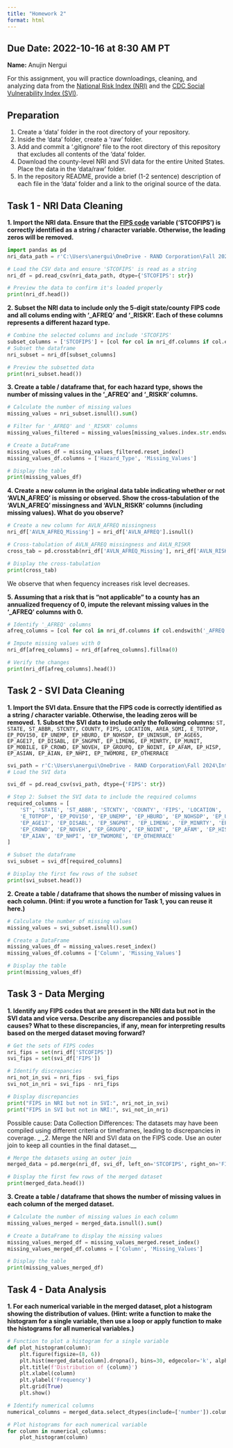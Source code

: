 ```yaml
---
title: "Homework 2"
format: html
---
```


__Due Date:__ 2022-10-16 at 8:30 AM PT
---


__Name:__ Anujin Nergui 



For this assignment, you will practice downloadings, cleaning, and analyzing data from the [National Risk Index (NRI)](https://hazards.fema.gov/nri/) and the [CDC Social Vulnerability Index (SVI)](https://www.atsdr.cdc.gov/placeandhealth/svi/index.html).

## Preparation

1. Create a 'data' folder in the root directory of your repository.
1. Inside the 'data' folder, create a 'raw' folder.
1. Add and commit a '.gitignore' file to the root directory of this repository that excludes all contents of the 'data' folder.
1. Download the county-level NRI and SVI data for the entire United States. Place the data in the 'data/raw' folder.
1. In the repository README, provide a brief (1-2 sentence) description of each file in the 'data' folder and a link to the original source of the data.

## Task 1 - NRI Data Cleaning

__1. Import the NRI data. Ensure that the [FIPS code](https://en.wikipedia.org/wiki/Federal_Information_Processing_Standard_state_code) variable ('STCOFIPS') is correctly identified as a string / character variable. Otherwise, the leading zeros will be removed.__

```python
import pandas as pd
nri_data_path = r'C:\Users\anergui\OneDrive - RAND Corporation\Fall 2024\Intro to ML\Code\PRGS-Intro-to-ML\data\raw\NRI_Table_Counties.csv'  

# Load the CSV data and ensure 'STCOFIPS' is read as a string
nri_df = pd.read_csv(nri_data_path, dtype={'STCOFIPS': str})

# Preview the data to confirm it's loaded properly
print(nri_df.head()) 
```

__2. Subset the NRI data to include only the 5-digit state/county FIPS code and all colums ending with '\_AFREQ' and '\_RISKR'. Each of these columns represents a different hazard type.__

```python
# Combine the selected columns and include 'STCOFIPS'
subset_columns = ['STCOFIPS'] + [col for col in nri_df.columns if col.endswith('_AFREQ') or col.endswith('_RISKR')] 
# Subset the dataframe
nri_subset = nri_df[subset_columns]

# Preview the subsetted data
print(nri_subset.head())
```
__3. Create a table / dataframe that, for each hazard type, shows the number of missing values in the '\_AFREQ' and '\_RISKR' columns.__
```python
# Calculate the number of missing values
missing_values = nri_subset.isnull().sum()

# Filter for '_AFREQ' and '_RISKR' columns
missing_values_filtered = missing_values[missing_values.index.str.endswith('_AFREQ') | missing_values.index.str.endswith('_RISKR')]

# Create a DataFrame
missing_values_df = missing_values_filtered.reset_index()
missing_values_df.columns = ['Hazard_Type', 'Missing_Values']

# Display the table
print(missing_values_df)
```
__4. Create a new column in the original data table indicating whether or not 'AVLN_AFREQ' is missing or observed. Show the cross-tabulation of the 'AVLN_AFREQ' missingness and 'AVLN_RISKR' columns (including missing values). What do you observe?__
```python
# Create a new column for AVLN_AFREQ missingness
nri_df['AVLN_AFREQ_Missing'] = nri_df['AVLN_AFREQ'].isnull()

# Cross-tabulation of AVLN_AFREQ missingness and AVLN_RISKR
cross_tab = pd.crosstab(nri_df['AVLN_AFREQ_Missing'], nri_df['AVLN_RISKR'], dropna=False)

# Display the cross-tabulation
print(cross_tab)
```

We observe that when fequency increases risk level decreases.

__5. Assuming that a risk that is "not applicable" to a county has an annualized frequency of 0, impute the relevant missing values in the '\_AFREQ' columns with 0.__
```python
# Identify '_AFREQ' columns
afreq_columns = [col for col in nri_df.columns if col.endswith('_AFREQ')]

# Impute missing values with 0
nri_df[afreq_columns] = nri_df[afreq_columns].fillna(0)

# Verify the changes
print(nri_df[afreq_columns].head())
```


## Task 2 - SVI Data Cleaning

__1. Import the SVI data. Ensure that the FIPS code is correctly identified as a string / character variable. Otherwise, the leading zeros will be removed.__
__1. Subset the SVI data to include only the following columns:__
`ST, STATE, ST_ABBR, STCNTY, COUNTY, FIPS, LOCATION, AREA_SQMI, E_TOTPOP, EP_POV150, EP_UNEMP, EP_HBURD, EP_NOHSDP, EP_UNINSUR, EP_AGE65, EP_AGE17, EP_DISABL, EP_SNGPNT, EP_LIMENG, EP_MINRTY, EP_MUNIT, EP_MOBILE, EP_CROWD, EP_NOVEH, EP_GROUPQ, EP_NOINT, EP_AFAM, EP_HISP, EP_ASIAN, EP_AIAN, EP_NHPI, EP_TWOMORE, EP_OTHERRACE`
```python

svi_path = r'C:\Users\anergui\OneDrive - RAND Corporation\Fall 2024\Intro to ML\Code\PRGS-Intro-to-ML\data\raw\SVI_2022_US_county.csv'
# Load the SVI data

svi_df = pd.read_csv(svi_path, dtype={'FIPS': str})

# Step 2: Subset the SVI data to include the required columns
required_columns = [
    'ST', 'STATE', 'ST_ABBR', 'STCNTY', 'COUNTY', 'FIPS', 'LOCATION', 'AREA_SQMI',
    'E_TOTPOP', 'EP_POV150', 'EP_UNEMP', 'EP_HBURD', 'EP_NOHSDP', 'EP_UNINSUR', 'EP_AGE65',
    'EP_AGE17', 'EP_DISABL', 'EP_SNGPNT', 'EP_LIMENG', 'EP_MINRTY', 'EP_MUNIT', 'EP_MOBILE',
    'EP_CROWD', 'EP_NOVEH', 'EP_GROUPQ', 'EP_NOINT', 'EP_AFAM', 'EP_HISP', 'EP_ASIAN',
    'EP_AIAN', 'EP_NHPI', 'EP_TWOMORE', 'EP_OTHERRACE'
]

# Subset the dataframe
svi_subset = svi_df[required_columns] 

# Display the first few rows of the subset
print(svi_subset.head())
```


__2. Create a table / dataframe that shows the number of missing values in each column.
(Hint: if you wrote a function for Task 1, you can reuse it here.)__

```python
# Calculate the number of missing values
missing_values = svi_subset.isnull().sum()

# Create a DataFrame
missing_values_df = missing_values.reset_index()
missing_values_df.columns = ['Column', 'Missing_Values']

# Display the table
print(missing_values_df)
```

## Task 3 - Data Merging
__1. Identify any FIPS codes that are present in the NRI data but not in the SVI data and vice versa. Describe any discrepancies and possible causes? What to these discrepancies, if any, mean for interpreting results based on the merged dataset moving forward?__
```python
# Get the sets of FIPS codes
nri_fips = set(nri_df['STCOFIPS'])
svi_fips = set(svi_df['FIPS'])

# Identify discrepancies
nri_not_in_svi = nri_fips - svi_fips
svi_not_in_nri = svi_fips - nri_fips

# Display discrepancies
print("FIPS in NRI but not in SVI:", nri_not_in_svi)
print("FIPS in SVI but not in NRI:", svi_not_in_nri)
```
Possible cause: Data Collection Differences: The datasets may have been compiled using different criteria or timeframes, leading to discrepancies in coverage.
_
_2. Merge the NRI and SVI data on the FIPS code. Use an outer join to keep all counties in the final dataset.__
```python
# Merge the datasets using an outer join
merged_data = pd.merge(nri_df, svi_df, left_on='STCOFIPS', right_on='FIPS', how='outer')

# Display the first few rows of the merged dataset
print(merged_data.head())
```
__3. Create a table / dataframe that shows the number of missing values in each column of the merged dataset.__

```python
# Calculate the number of missing values in each column
missing_values_merged = merged_data.isnull().sum()

# Create a DataFrame to display the missing values
missing_values_merged_df = missing_values_merged.reset_index()
missing_values_merged_df.columns = ['Column', 'Missing_Values']

# Display the table
print(missing_values_merged_df)
```

## Task 4 - Data Analysis

__1. For each numerical variable in the merged dataset, plot a histogram showing the distribution of values.
(Hint: write a function to make the histogram for a single variable, then use a loop or apply function to make the histograms for all numerical variables.)__

```python
# Function to plot a histogram for a single variable
def plot_histogram(column):
    plt.figure(figsize=(8, 6))
    plt.hist(merged_data[column].dropna(), bins=30, edgecolor='k', alpha=0.7)
    plt.title(f'Distribution of {column}')
    plt.xlabel(column)
    plt.ylabel('Frequency')
    plt.grid(True)
    plt.show()

# Identify numerical columns
numerical_columns = merged_data.select_dtypes(include=['number']).columns

# Plot histograms for each numerical variable
for column in numerical_columns:
    plot_histogram(column)

```
